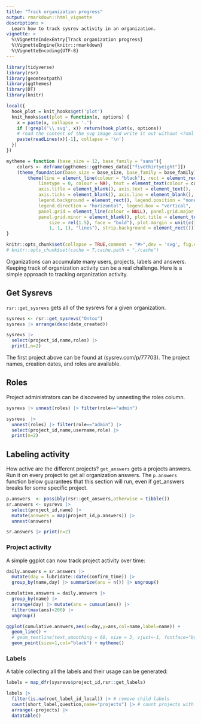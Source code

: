 ```yaml
---
title: "Track organization progress"
output: rmarkdown::html_vignette
description: >
  Learn how to track sysrev activity in an organization.
vignette: >
  %\VignetteIndexEntry{Track organization progress}
  %\VignetteEngine{knitr::rmarkdown}
  %\VignetteEncoding{UTF-8}
---
```


```r
library(tidyverse)
library(rsr)
library(geomtextpath)
library(ggthemes)
library(DT)
library(knitr)

local({
  hook_plot = knit_hooks$get('plot')
  knit_hooks$set(plot = function(x, options) {
    x = paste(x, collapse = '.')
    if (!grepl('\\.svg', x)) return(hook_plot(x, options))
    # read the content of the svg image and write it out without <?xml ... ?>
    paste(readLines(x)[-1], collapse = '\n')
  })
})

mytheme = function (base_size = 12, base_family = "sans"){
    colors <- deframe(ggthemes::ggthemes_data[["fivethirtyeight"]])
    (theme_foundation(base_size = base_size, base_family = base_family) + 
        theme(line = element_line(colour = "black"), rect = element_rect(fill = colors["white"], 
            linetype = 0, colour = NA), text = element_text(colour = colors["Dark Gray"]), 
            axis.title = element_blank(), axis.text = element_text(), 
            axis.ticks = element_blank(), axis.line = element_blank(), 
            legend.background = element_rect(), legend.position = "none", 
            legend.direction = "horizontal", legend.box = "vertical", 
            panel.grid = element_line(colour = NULL), panel.grid.major = element_line(colour = colors["Medium Gray"]), 
            panel.grid.minor = element_blank(), plot.title = element_text(hjust = 0, 
                size = rel(1.5), face = "bold"), plot.margin = unit(c(1, 
                1, 1, 1), "lines"), strip.background = element_rect()))
}

knitr::opts_chunk$set(collapse = TRUE,comment = "#>",dev = 'svg', fig.ext=".svg", warning = F, message = F) 
# knitr::opts_chunk$set(cache = T,cache.path = "./cache")
```

Organizations can accumulate many users, projects, labels and answers. Keeping track of organization activity can be a real challenge. Here is a simple approach to tracking organization activity.

## Get Sysrevs
`rsr::get_sysrevs` gets all of the sysrevs for a given organization.

```r
sysrevs <- rsr::get_sysrevs("Ontox") 
sysrevs |> arrange(desc(date_created))
```
```r
sysrevs |> 
  select(project_id,name,roles) |> 
  print(,n=2)
```

The first project above can be found at (sysrev.com/p/77703). The project names, creation dates, and roles are available. 

## Roles
Project administrators can be discovered by unnesting the roles column. 

```r
sysrevs |> unnest(roles) |> filter(role=="admin")
```

```r
sysrevs  |> 
  unnest(roles) |> filter(role=="admin") |> 
  select(project_id,name,username,role) |> 
  print(n=2)
```

## Labeling activity
How active are the different projects? `get_answers` gets a projects answers. Run it on every project to get all organization answers. The `p.answers` function below guarantees that this section will run, even if get_answers breaks for some specific project. 

```r
p.answers  <- possibly(rsr::get_answers,otherwise = tibble())
sr.answers <- sysrevs |> 
  select(project_id,name) |> 
  mutate(answers = map(project_id,p.answers)) |> 
  unnest(answers)
```

```r
sr.answers |> print(n=2)
```

### Project activity
A simple ggplot can now track project activity over time:

```r
daily.answers = sr.answers |> 
  mutate(day = lubridate::date(confirm_time)) |> 
  group_by(name,day) |> summarize(ans = n()) |> ungroup()

cumulative.answers = daily.answers |> 
  group_by(name) |> 
  arrange(day) |> mutate(ans = cumsum(ans)) |>
  filter(max(ans)>200) |> 
  ungroup()

ggplot(cumulative.answers,aes(x=day,y=ans,col=name,label=name)) + 
  geom_line() + 
  # geom_textline(text_smoothing = 60, size = 3, vjust=-1, fontface="bold") +
  geom_point(size=1,col="black") + mytheme()
```

### Labels

A table collecting all the labels and their usage can be generated:

```r
labels = map_dfr(sysrevs$project_id,rsr::get_labels)
```

```r
labels |> 
  filter(is.na(root_label_id_local)) |> # remove child labels
  count(short_label,question,name="projects") |> # count projects with label
  arrange(-projects) |> 
  datatable()
```
